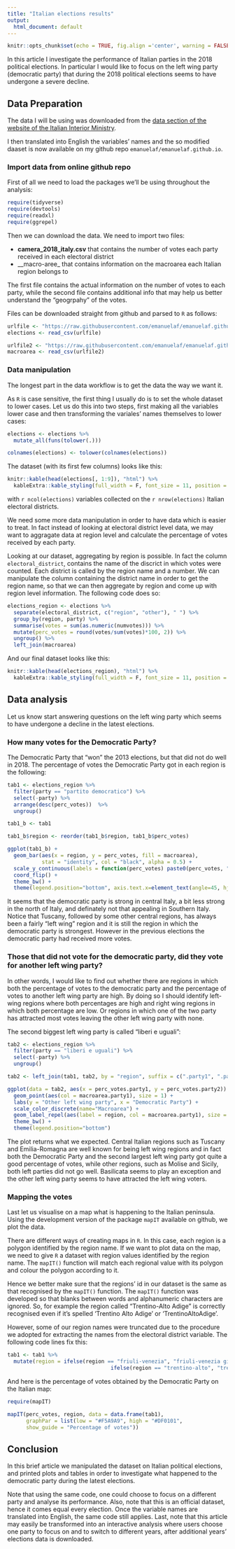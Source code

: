 ```yaml
---
title: "Italian elections results"
output:
  html_document: default
---
```


```r
knitr::opts_chunk$set(echo = TRUE, fig.align ='center', warning = FALSE, message = FALSE)
```

In this article I investigate the performance of Italian parties in the 2018 political elections. In particular I would like to focus on the left wing party (democratic party) that during the 2018 political elections seems to have undergone a severe decline.

## Data Preparation

The data I will be using was downloaded from the [data section of the website of the Italian Interior Ministry](http://dait.interno.gov.it/elezioni/open-data/dati-elezioni-politiche-4-marzo-2018). 

I then translated into English the variables' names and the so modified daaset is now available on my github repo `emanuelaf/emanuelaf.github.io`. 


### Import data from online github repo

First of all we need to load the packages we'll be using throughout the analysis:

```r
require(tidyverse)
require(devtools)
require(readxl)
require(ggrepel)
```

Then we can download the data. We need to import two files: 

* __camera_2018_italy.csv__ that contains the number of votes each party received in each electoral district
* __macro-aree_ that contains information on the macroarea each Italian region belongs to


The first file contains the actual information on the number of votes to each party, while the second file contains additional info that may help us better understand the "geogrpahy" of the votes.


Files can be downloaded straight from github and parsed to `R` as follows:

```r
urlfile <- "https://raw.githubusercontent.com/emanuelaf/emanuelaf.github.io/master/camera_2018_italy.csv"
elections <- read_csv(urlfile)

urlfile2 <- "https://raw.githubusercontent.com/emanuelaf/emanuelaf.github.io/master/macro-area"
macroarea <- read_csv(urlfile2)
```



### Data manipulation

The longest part in the data workflow is to get the data the way we want it. 

As `R` is case sensitive, the first thing I usually do is to set the whole dataset to lower cases. Let us do this into two steps, first making all the variables lower case and then transforming the variales' names themselves to lower cases:

```r
elections <- elections %>%
  mutate_all(funs(tolower(.)))

colnames(elections) <- tolower(colnames(elections))
```


The dataset (with its first few columns) looks like this:

```r
knitr::kable(head(elections[, 1:9]), "html") %>%
  kableExtra::kable_styling(full_width = F, font_size = 11, position = "center")
```

with `r ncol(elections)` variables collected on the `r nrow(elections)` Italian electoral districts.

We need some more data manipulation in order to have data which is easier to treat. In fact instead of looking at electoral district level data, we may want to aggragate data at region level and calculate the percentage of votes received by each party.

Looking at our dataset, aggregating by region is possible. In fact the column `electoral_district`, contains the name of the discrict in which votes were counted. Each district is called by the region name and a number. We can manipulate the column containing the district name in order to get the region name, so that we can then aggregate by region and come up with region level information. The following code does so:


```r
elections_region <- elections %>%
  separate(electoral_district, c("region", "other"), " ") %>%
  group_by(region, party) %>%
  summarise(votes = sum(as.numeric(numvotes))) %>%
  mutate(perc_votes = round(votes/sum(votes)*100, 2)) %>% 
  ungroup() %>%
  left_join(macroarea)
```

And our final dataset looks like this:

```r
knitr::kable(head(elections_region), "html") %>%
  kableExtra::kable_styling(full_width = F, font_size = 11, position = "center")
```

## Data analysis

Let us know start answering questions on the left wing party which seems to have undergone a decline in the latest elections.

### How many votes for the Democratic Party?

The Democratic Party that "won" the 2013 elections, but that did not do well in 2018. The percentage of votes the Democratic Party got in each region is the following:


```r

tab1 <- elections_region %>%
  filter(party == "partito democratico") %>%
  select(-party) %>%
  arrange(desc(perc_votes))  %>%
  ungroup()

tab1_b <- tab1

tab1_b$region <- reorder(tab1_b$region, tab1_b$perc_votes)

ggplot(tab1_b) +
  geom_bar(aes(x = region, y = perc_votes, fill = macroarea), 
           stat = "identity", col = "black", alpha = 0.5) +
  scale_y_continuous(labels = function(perc_votes) paste0(perc_votes, "%")) +
  coord_flip() +
  theme_bw() +
  theme(legend.position="bottom", axis.text.x=element_text(angle=45, hjust=1))
```

It seems that the democratic party is strong in central Italy, a bit less strong in the north of Italy, and definately not that appealing in Southern Italy. Notice that Tuscany, followed by some other central regions, has always been a fairly "left wing" region and it is still the region in which the democratic party is strongest. However in the previous elections the democratic party had received more votes.


### Those that did not vote for the democratic party, did they vote for another left wing party?

In other words, I would like to find out whether there are regions in which both the percentage of votes to the democratic party and the percentage of votes to another left wing party are high. By doing so I should identify left-wing regions where both percentages are high and right wing regions in which both percentage are low. Or regions in which one of the two party has attracted most votes leaving the other left wing party with none.

The second biggest left wing party is called "liberi e uguali":

```r

tab2 <- elections_region %>%
  filter(party == "liberi e uguali") %>%
  select(-party) %>%
  ungroup()

tab2 <- left_join(tab1, tab2, by = "region", suffix = c(".party1", ".party2")) 

ggplot(data = tab2, aes(x = perc_votes.party1, y = perc_votes.party2)) +
  geom_point(aes(col = macroarea.party1), size = 1) +
  labs(y = "Other left wing party", x = "Democratic Party") +
  scale_color_discrete(name="Macroarea") +
  geom_label_repel(aes(label = region, col = macroarea.party1), size = 3, show_guide=F) +
  theme_bw() +
  theme(legend.position="bottom")  

```

The plot returns what we expected. Central Italian regions such as Tuscany and Emilia-Romagna are well known for being left wing regions and in fact both the Democratic Party and the second largest left wing party got quite a good percentage of votes, while other regions, such as Molise and Sicily, both left parties did not go well. Basilicata seems to play an exception and the other left wing party seems to have attracted the left wing voters. 



### Mapping the votes

Last let us visualise on a map what is happening to the Italian peninsula. Using the development version of the package `mapIT` available on github, we plot the data. 


There are different ways of creating maps in `R`. In this case, each region is a polygon identified by the region name. If we want to plot data on the map, we need to give `R` a dataset with region values identified by the region name. The `mapIT()` function will match each regional value with its polygon and colour the polygon according to it. 

Hence we better make sure that the regions' id in our dataset is the same as that recognised by the `mapIT()` function. The `mapIT()` function was developed so that blanks between words and alphanumeric characters are ignored. So, for example the region called "Trentino-Alto Adige" is correctly recognised even if it's spelled 'Trentino Alto Adige' or 'TrentinoAltoAdige'.

However, some of our region names were truncated due to the procedure we adopted for extracting the names from the electoral district variable. The following code lines fix this:


```r
tab1 <- tab1 %>%
  mutate(region = ifelse(region == "friuli-venezia", "friuli-venezia giulia",
                                 ifelse(region == "trentino-alto", "trentino-alto adige", region)))
```

And here is the percentage of votes obtained by the Democratic Party on the Italian map:

```r
require(mapIT)

mapIT(perc_votes, region, data = data.frame(tab1),
      graphPar = list(low = "#F5A9A9", high = "#DF0101",
      show_guide = "Percentage of votes"))
```


## Conclusion

In this brief article we manipulated the dataset on Italian political elections, and printed plots and tables in order to investigate what happened to the democratic party during the latest elections. 


Note that using the same code, one could choose to focus on a different party and analyse its performance. Also, note that this is an official dataset, hence it comes equal every election. Once the variable names are translated into English, the same code still applies. Last, note that this article may easily be transformed into an interactive analysis where users choose one party to focus on and to switch to different years, after additional years' elections data is downloaded.


